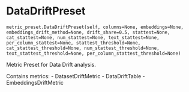 # DataDriftPreset { #evidently.metric_preset.DataDriftPreset }

`metric_preset.DataDriftPreset(self, columns=None, embeddings=None, embeddings_drift_method=None, drift_share=0.5, stattest=None, cat_stattest=None, num_stattest=None, text_stattest=None, per_column_stattest=None, stattest_threshold=None, cat_stattest_threshold=None, num_stattest_threshold=None, text_stattest_threshold=None, per_column_stattest_threshold=None)`

Metric Preset for Data Drift analysis.

Contains metrics:
- DatasetDriftMetric
- DataDriftTable
- EmbeddingsDriftMetric